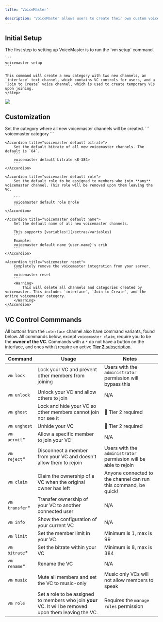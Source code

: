 ```yaml
---
title: 'VoiceMaster'

description: 'VoiceMaster allows users to create their own custom voice channels and customize them with Bleed.'
---
```

## Initial Setup
<Steps>
  <Step title="Initalization">
    The first step to setting up VoiceMaster is to run the `vm setup` command.

    ```
    voicemaster setup
    ```
    
    This command will create a new category with two new channels, an `interface` text channel, which contains VC controls for users, and a `Join to Create` voice channel, which is used to create temporary VCs upon joining. 
    </Step>
  </Steps>
    <Frame type="glass" caption="VC control interface shown in the newly created interface channel">
        <img src="https://github.com/ju/docs/blob/main/static/vm.png?raw=true" />
    </Frame>

## Customization
<AccordionGroup>
    <Accordion title="voicemaster category">
        Set the category where all new voicemaster channels will be created.
        ```
        voicemaster category <category name_or_id>
        ```
    </Accordion>

    <Accordion title="voicemaster default bitrate">
        Set the default bitrate of all new voicemaster channels. The default is `64`.
        ```
        voicemaster default bitrate <8-384>
        ```
    </Accordion>

    <Accordion title="voicemaster default role">
        Set the default role to be assigned to members who join **any** voicemaster channel. This role will be removed upon them leaving the VC.

        ```
        voicemaster default role @role
        ```
    </Accordion>

    <Accordion title="voicemaster default name">
        Set the default name of all new voicemaster channels.

        This supports [variables!](/extras/variables)
        ```
        Example:
        voicemaster default name {user.name}'s crib
        ```
    </Accordion>

    <Accordion title="voicemaster reset">
        Completely remove the voicemaster integration from your server.
        ```
        voicemaster reset
        ```
        <Warning>
            This will delete all channels and categories created by voicemaster. This includes `interface`, `Join to Create`, and the entire voicemaster category. 
        </Warning>
    </Accordion>
</AccordionGroup>

## VC Control Commmands
All buttons from the `interface` channel also have command variants, found below. All commands below, except `voicemaster claim`, require you to be the **owner of the VC**.
<Note>Commands with a `*` do not have a button on the interface, and ones with `🏅` require an active [**Tier 2** subscription](https://i-got-racks-bottega.bleed.bot/perks).</Note>

| Command | Usage | Notes |
| -------- | -------- | -------- |
| `vm lock` | Lock your VC and prevent other members from joining | Users with the `administrator` permission will bypass this |
| `vm unlock` | Unlock your VC and allow others to join | N/A |
| `vm ghost` | Lock and hide your VC so other members cannot join nor see it | 🏅 Tier 2 required |
| `vm unghost` | Unhide your VC | 🏅 Tier 2 required |
| `vm permit`* | Allow a specific member to join your VC | N/A |
| `vm reject`* | Disconnect a member from your VC and doesn't allow them to rejoin | Users with the `administrator` permission will be able to rejoin |
| `vm claim` | Claim the ownership of a VC when the original owner has left | Anyone connected to the channel can run this command, be quick! |
| `vm transfer`* | Transfer ownership of your VC to another connected user | N/A |
| `vm info` | Show the configuration of your current VC | N/A |
| `vm limit` | Set the member limit in your VC | Minimum is 1, max is 99 |
| `vm bitrate`* | Set the bitrate within your VC | Minimum is 8, max is 384 |
| `vm rename`* | Rename the VC | N/A |
| `vm music` | Mute all members and set the VC to music-only | Music only VCs will not allow members to speak |
| `vm role` | Set a role to be assigned to members who join **your** VC. It will be removed upon them leaving the VC. | Requires the `manage roles` permission |